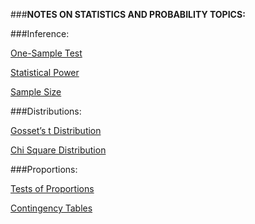 ###**NOTES ON STATISTICS AND PROBABILITY TOPICS:**

###Inference:

  [One-Sample Test](http://rinterested.github.io/statistics/one_sample_test.html)

  [Statistical Power](http://rinterested.github.io/statistics/power.html)

  [Sample Size](http://rinterested.github.io/statistics/sample_size.html)

###Distributions:

  [Gosset's t Distribution](http://rinterested.github.io/statistics/t_distribution.html)

  [Chi Square Distribution](http://rinterested.github.io/statistics/chi_square.html)


###Proportions:

  [Tests of Proportions](http://rinterested.github.io/statistics/Tests_of_Proportions.html)
  
  [Contingency Tables](http://rinterested.github.io/statistics/Contingency_Tables.html)